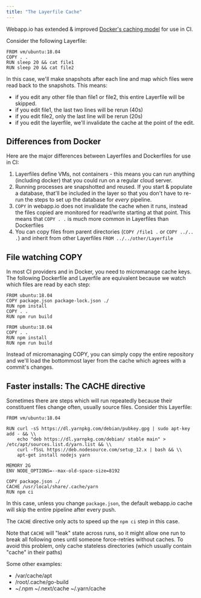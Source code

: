 ```yaml
---
title: "The Layerfile Cache"
---
```


Webapp.io has extended & improved
[Docker's caching model](https://docs.docker.com/develop/develop-images/dockerfile_best-practices/#leverage-build-cache)
for use in CI.

Consider the following Layerfile:

```docker Layerfile
FROM vm/ubuntu:18.04
COPY . .
RUN sleep 20 && cat file1
RUN sleep 20 && cat file2
```

In this case, we'll make snapshots after each line and map which files were read
back to the snapshots. This means:

- if you edit any other file than file1 or file2, this entire Layerfile will be
  skipped.
- if you edit file1, the last two lines will be rerun (40s)
- if you edit file2, only the last line will be rerun (20s)
- if you edit the layerfile, we'll invalidate the cache at the point of the
  edit.

## Differences from Docker

Here are the major differences between Layerfiles and Dockerfiles for use in CI:

1. Layerfiles define VMs, not containers - this means you can run anything
   (including docker) that you could run on a regular cloud server.
2. Running processes are snapshotted and reused. If you start & populate a
   database, that'll be included in the layer so that you don't have to re-run
   the steps to set up the database for _every_ pipeline.
3. `COPY` in webapp.io does not invalidate the cache when it runs, instead the
   files copied are monitored for read/write starting at that point. This means
   that `COPY . .` is much more common in Layerfiles than Dockerfiles
4. You can copy files from parent directories (`COPY /file1 .` or
   `COPY ../.. .`) and inherit from other Layerfiles
   `FROM ../../other/Layerfile`

## File watching COPY

In most CI providers and in Docker, you need to micromanage cache keys. The
following Dockerfile and Layerfile are equivalent because we watch which files
are read by each step:

```docker Dockerfile
FROM ubuntu:18.04
COPY package.json package-lock.json ./
RUN npm install
COPY . .
RUN npm run build
```

```docker Layerfile
FROM ubuntu:18.04
COPY . .
RUN npm install
RUN npm run build
```

Instead of micromanaging COPY, you can simply copy the entire repository and
we'll load the bottommost layer from the cache which agrees with a commit's
changes.

## Faster installs: The CACHE directive

Sometimes there are steps which will run repeatedly because their constituent
files change often, usually source files. Consider this Layerfile:

```docker Layerfile
FROM vm/ubuntu:18.04

RUN curl -sS https://dl.yarnpkg.com/debian/pubkey.gpg | sudo apt-key add - && \\
    echo "deb https://dl.yarnpkg.com/debian/ stable main" > /etc/apt/sources.list.d/yarn.list && \\
    curl -fSsL https://deb.nodesource.com/setup_12.x | bash && \\
    apt-get install nodejs yarn

MEMORY 2G
ENV NODE_OPTIONS=--max-old-space-size=8192

COPY package.json ./
CACHE /usr/local/share/.cache/yarn
RUN npm ci
```

In this case, unless you change `package.json`, the default webapp.io cache will
skip the entire pipeline after every push.

The `CACHE` directive only acts to speed up the `npm ci` step in this case.

Note that `CACHE` will "leak" state across runs, so it might allow one run to
break all following ones until someone force-retries without caches. To avoid
this problem, only cache stateless directories (which usually contain "cache" in
their paths)

Some other examples:

- /var/cache/apt
- /root/.cache/go-build
- ~/.npm ~/.next/cache ~/.yarn/cache
